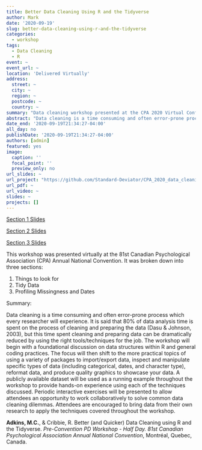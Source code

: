 ```yaml
---
title: Better Data Cleaning Using R and the Tidyverse
author: Mark
date: '2020-09-19'
slug: better-data-cleaning-using-r-and-the-tidyverse
categories:
  - workshop
tags:
  - Data Cleaning
  - R
event: ~
event_url: ~
location: 'Delivered Virtually'
address:
  street: ~
  city: ~
  region: ~
  postcode: ~
  country: ~
summary: "Data cleaning workshop presented at the CPA 2020 Virtual Conference."
abstract: "Data cleaning is a time consuming and often error-prone process which every researcher will experience. It is said that 80% of data analysis time is spent on the process of cleaning and preparing the data (Dasu & Johnson, 2003), but this time spent cleaning and preparing data can be dramatically reduced by using the right tools/techniques for the job. The workshop will begin with a foundational discussion on data structures within R and general coding practices. The focus will then shift to the more practical topics of using a variety of packages to import/export data, inspect and manipulate specific types of data (including categorical, dates, and character type), reformat data, and produce quality graphics to showcase your data. A publicly available dataset will be used as a running example throughout the workshop to provide hands-on experience using each of the techniques discussed. Periodic interactive exercises will be presented to allow attendees an opportunity to work collaboratively to solve common data cleaning dilemmas. Attendees are encouraged to bring data from their own research to apply the techniques covered throughout the workshop."
date_end: '2020-09-19T21:34:27-04:00'
all_day: no
publishDate: '2020-09-19T21:34:27-04:00'
authors: [admin]
featured: yes
image:
  caption: ''
  focal_point: ''
  preview_only: no
url_slides: ~
url_project: "https://github.com/Standard-Deviator/CPA_2020_data_cleaning_tidyverse"
url_pdf: ~
url_video: ~
slides: ~
projects: []
---
```



:::btn-group
<a class="btn btn-outline-primary my-1 mr-1" href="/workshop/CPA_2020_data_cleaning_tidyverse/slides/Section_1.html" target="_blank" rel="noopener">Section 1 Slides</a>


  <a class="btn btn-outline-primary my-1 mr-1" href="/workshop/CPA_2020_data_cleaning_tidyverse/slides/Section_2.html" target="_blank" rel="noopener">Section 2 Slides</a>

  <a class="btn btn-outline-primary my-1 mr-1" href="/workshop/CPA_2020_data_cleaning_tidyverse/slides/Section_3.html" target="_blank" rel="noopener">Section 3 Slides</a>
:::

This workshop was presented virtually at the 81st Canadian Psychological Association (CPA) Annual National Convention. It was broken down into three sections:

  1. Things to look for
  2. Tidy Data
  3. Profiling Missingness and Dates

Summary:  

Data cleaning is a time consuming and often error-prone process which every researcher will experience. It is said that 80% of data analysis time is spent on the process of cleaning and preparing the data (Dasu & Johnson, 2003), but this time spent cleaning and preparing data can be dramatically reduced by using the right tools/techniques for the job. The workshop will begin with a foundational discussion on data structures within R and general coding practices. The focus will then shift to the more practical topics of using a variety of packages to import/export data, inspect and manipulate specific types of data (including categorical, dates, and character type), reformat data, and produce quality graphics to showcase your data. A publicly available dataset will be used as a running example throughout the workshop to provide hands-on experience using each of the techniques discussed. Periodic interactive exercises will be presented to allow attendees an opportunity to work collaboratively to solve common data cleaning dilemmas. Attendees are encouraged to bring data from their own research to apply the techniques covered throughout the workshop.


**Adkins, M.C.**, & Cribbie, R. Better (and Quicker) Data Cleaning using R
and the Tidyverse. *Pre-Convention PD Workshop - Half Day. 81st Canadian
Psychological Association Annual National Convention*, Montréal, Quebec,
Canada.
